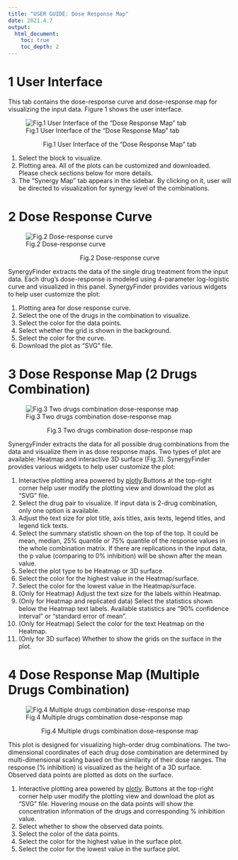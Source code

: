```yaml
---
title: "USER GUIDE: Dose Response Map"
date: 2021.4.7
output: 
  html_document:
    toc: true
    toc_depth: 2
---
```


# 1 User Interface

This tab contains the dose-response curve and dose-response map for visualizing the input data. Figure 1 shows the user interface.

![Fig.1 User Interface of the "Dose Response Map" tab](../www/images/userGuideDoseResponse.png)

<p style="text-align: center;"> Fig.1 User Interface of the "Dose Response Map" tab </p>

1. Select the block to visualize.
2. Plotting area. All of the plots can be customized and downloaded. Please check sections below for more details.
3. The "Synergy Map" tab appears in the sidebar. By clicking on it, user will be directed to visualization for synergy level of the combinations.

# 2 Dose Response Curve

![Fig.2 Dose-response curve](../www/images/userGuideDoseResponseCurve.png)

<p style="text-align: center;"> Fig.2 Dose-response curve </p>

SynergyFinder extracts the data of the single drug treatment from the input data. Each drug's dose-response is modeled using 4-parameter log-logistic curve and visualized in this panel. SynergyFinder provides various widgets to help user customize the plot:

1. Plotting area for dose response curve.
2. Select the one of the drugs in the combination to visualize.
3. Select the color for the data points.
4. Select whether the grid is shown in the background.
5. Select the color for the curve.
6. Download the plot as "SVG" file.

# 3 Dose Response Map (2 Drugs Combination)

![Fig.3 Two drugs combination dose-response map](../www/images/userGuideDoseResponseMap.png)

<p style="text-align: center;"> Fig.3 Two drugs combination dose-response map </p>

SynergyFinder extracts the data for all possible drug combinations from the data and visualize them in as dose response maps. Two types of plot are available: Heatmap and interactive 3D surface (Fig.3). SynergyFinder provides various widgets to help user customize the plot:

1. Interactive plotting area powered by [plotly](https://plotly.com/r/).Buttons at the top-right corner help user modify the plotting view and download the plot as "SVG" file.
2. Select the drug pair to visualize. If input data is 2-drug combination, only one option is available.
3. Adjust the text size for plot title, axis titles, axis texts, legend titles, and legend tick texts.
4. Select the summary statistic shown on the top of the top. It could be mean, median, 25% quantile or 75% quantile of the response values in the whole combination matrix. If there are replications in the input data, the p value (comparing to 0% inhibition) will be shown after the mean value.
5. Select the plot type to be Heatmap or 3D surface.
6. Select the color for the highest value in the Heatmap/surface.
7. Select the color for the lowest value in the Heatmap/surface.
8. (Only for Heatmap) Adjust the text size for the labels within Heatmap.
9. (Only for Heatmap and replicated data) Select the statistics shown below the Heatmap text labels. Available statistics are "90% confidence interval" or "standard error of mean".
10. (Only for Heatmap) Select the color for the text Heatmap on the Heatmap.
11. (Only for 3D surface) Whether to show the grids on the surface in the plot.

# 4 Dose Response Map (Multiple Drugs Combination)

![Fig.4 Multiple drugs combination dose-response map](../www/images/userGuideDoseResponseMulti.png)

<p style="text-align: center;"> Fig.4 Multiple drugs combination dose-response map </p>

This plot is designed for visualizing high-order drug combinations. The two-dimensional coordinates of each drug dose combination are determined by multi-dimensional scaling based on the similarity of their dose ranges. The response (% inhibition) is visualized as the height of a 3D surface. Observed data points are plotted as dots on the surface.

1. Interactive plotting area powered by [plotly](https://plotly.com/r/). Buttons at the top-right corner help user modify the plotting view and download the plot as "SVG" file. Hovering mouse on the data points will show the concentration information of the drugs and corresponding % inhibition value.
2. Select whether to show the observed data points.
3. Select the color of the data points.
4. Select the color for the highest value in the surface plot.
5. Select the color for the lowest value in the surface plot.
